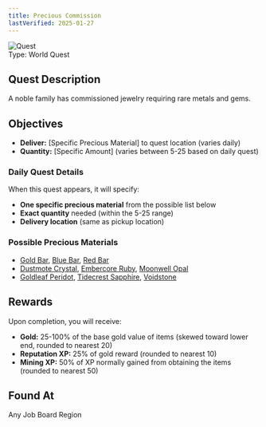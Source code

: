 ```yaml
---
title: Precious Commission
lastVerified: 2025-01-27
---
```


<div className="mb-8 flex items-start gap-6">
  <div className="flex-shrink-0">
    <img
      src="/assets/icons/quest.png"
      alt="Quest"
      className="h-24 w-24 rounded-lg border"
    />
  </div>
  <div className="flex-1">
    <div className="space-y-2">
      <div className="flex flex-wrap gap-4 text-sm">
        <span className="rounded-md bg-orange-100 px-2 py-1 dark:bg-orange-900">
          Type: World Quest
        </span>
      </div>
    </div>
  </div>
</div>

## Quest Description

A noble family has commissioned jewelry requiring rare metals and gems.

## Objectives

- **Deliver:** [Specific Precious Material] to quest location (varies daily)
- **Quantity:** [Specific Amount] (varies between 5-25 based on daily quest)

### Daily Quest Details
When this quest appears, it will specify:
- **One specific precious material** from the possible list below
- **Exact quantity** needed (within the 5-25 range)
- **Delivery location** (same as pickup location)

### Possible Precious Materials
- [Gold Bar](/docs/resources/individual/gold_bar), [Blue Bar](/docs/resources/individual/blue_bar), [Red Bar](/docs/resources/individual/red_bar)
- [Dustmote Crystal](/docs/resources/individual/dustmote_crystal), [Embercore Ruby](/docs/resources/individual/embercore_ruby), [Moonwell Opal](/docs/resources/individual/moonwell_opal)
- [Goldleaf Peridot](/docs/resources/individual/goldleaf_peridot), [Tidecrest Sapphire](/docs/resources/individual/tidecrest_sapphire), [Voidstone](/docs/resources/individual/voidstone)

## Rewards

Upon completion, you will receive:

- **Gold:** 25-100% of the base gold value of items (skewed toward lower end, rounded to nearest 20)
- **Reputation XP:** 25% of gold reward (rounded to nearest 10)  
- **Mining XP:** 50% of XP normally gained from obtaining the items (rounded to nearest 50)

## Found At

Any Job Board Region
